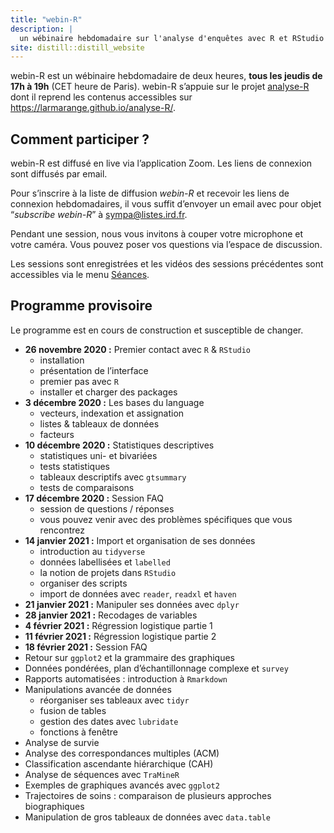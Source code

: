 ```yaml
---
title: "webin-R"
description: |
  un wébinaire hebdomadaire sur l'analyse d'enquêtes avec R et RStudio
site: distill::distill_website
---
```


webin-R est un wébinaire hebdomadaire de deux heures, **tous les jeudis de 17h à 19h** (CET heure de Paris).
webin-R s'appuie sur le projet [analyse-R](https://larmarange.github.io/analyse-R/) dont il reprend les contenus accessibles sur <https://larmarange.github.io/analyse-R/>.

## Comment participer ?

webin-R est diffusé en live via l'application Zoom. Les liens de connexion sont diffusés par email.

Pour s'inscrire à la liste de diffusion *webin-R* et recevoir les liens de connexion hebdomadaires, il vous suffit d'envoyer un email avec pour objet <q>*subscribe webin-R*</q> à [sympa@listes.ird.fr](mailto:sympa@listes.ird.fr?subject=subscribe webin-R).

Pendant une session, nous vous invitons à couper votre microphone et votre caméra. Vous pouvez poser vos questions via l'espace de discussion.

Les sessions sont enregistrées et les vidéos des sessions précédentes sont accessibles via le menu [Séances](seances.html).

## Programme provisoire

Le programme est en cours de construction et susceptible de changer.

- **26 novembre 2020 :** Premier contact avec `R` & `RStudio`
    - installation
    - présentation de l'interface
    - premier pas avec `R`
    - installer et charger des packages
- **3 décembre 2020 :** Les bases du language
    - vecteurs, indexation et assignation
    - listes & tableaux de données
    - facteurs
- **10 décembre 2020 :** Statistiques descriptives
   - statistiques uni- et bivariées
   - tests statistiques
   - tableaux descriptifs avec `gtsummary`
   - tests de comparaisons
- **17 décembre 2020 :** Session FAQ
   - session de questions / réponses
   - vous pouvez venir avec des problèmes spécifiques que vous rencontrez
- **14 janvier 2021 :** Import et organisation de ses données
    - introduction au `tidyverse`
    - données labellisées et `labelled`
    - la notion de projets dans `RStudio`
    - organiser des scripts
    - import de données avec `reader`, `readxl` et `haven`
- **21 janvier 2021 :** Manipuler ses données avec `dplyr`
- **28 janvier 2021 :** Recodages de variables
- **4 février 2021 :** Régression logistique partie 1
- **11 février 2021 :** Régression logistique partie 2
- **18 février 2021 :** Session FAQ
- Retour sur `ggplot2` et la grammaire des graphiques
- Données pondérées, plan d'échantillonnage complexe et `survey`
- Rapports automatisées : introduction à `Rmarkdown`
- Manipulations avancée de données
    - réorganiser ses tableaux avec `tidyr`
    - fusion de tables
    - gestion des dates avec `lubridate`
    - fonctions à fenêtre
- Analyse de survie
- Analyse des correspondances multiples (ACM)
- Classification ascendante hiérarchique (CAH)
- Analyse de séquences avec `TraMineR`
- Exemples de graphiques avancés avec `ggplot2`
- Trajectoires de soins : comparaison de plusieurs approches biographiques
- Manipulation de gros tableaux de données avec `data.table`

